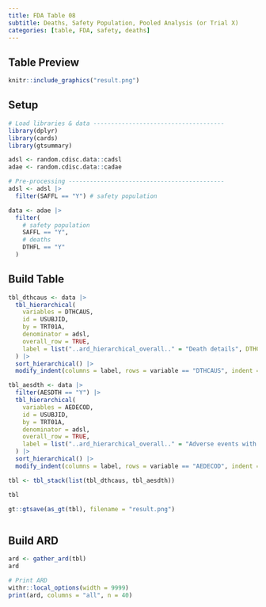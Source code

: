 ```yaml
---
title: FDA Table 08
subtitle: Deaths, Safety Population, Pooled Analysis (or Trial X) 
categories: [table, FDA, safety, deaths]
---
```


::: panel-tabset
## Table Preview

```r
knitr::include_graphics("result.png")
```

## Setup

```r
# Load libraries & data -------------------------------------
library(dplyr)
library(cards)
library(gtsummary)

adsl <- random.cdisc.data::cadsl
adae <- random.cdisc.data::cadae

# Pre-processing --------------------------------------------
adsl <- adsl |>
  filter(SAFFL == "Y") # safety population

data <- adae |>
  filter(
    # safety population
    SAFFL == "Y",
    # deaths
    DTHFL == "Y"
  )
```

## Build Table

```r

tbl_dthcaus <- data |>
  tbl_hierarchical(
    variables = DTHCAUS,
    id = USUBJID,
    by = TRT01A,
    denominator = adsl,
    overall_row = TRUE,
    label = list("..ard_hierarchical_overall.." = "Death details", DTHCAUS = "**Deaths**")
  ) |>
  sort_hierarchical() |>
  modify_indent(columns = label, rows = variable == "DTHCAUS", indent = 4L)

tbl_aesdth <- data |>
  filter(AESDTH == "Y") |>
  tbl_hierarchical(
    variables = AEDECOD,
    id = USUBJID,
    by = TRT01A,
    denominator = adsl,
    overall_row = TRUE,
    label = list("..ard_hierarchical_overall.." = "Adverse events with an outcome of death", AEDECOD = "**Deaths**")
  ) |>
  sort_hierarchical() |>
  modify_indent(columns = label, rows = variable == "AEDECOD", indent = 4L)

tbl <- tbl_stack(list(tbl_dthcaus, tbl_aesdth))

tbl
```

```r
gt::gtsave(as_gt(tbl), filename = "result.png")
```

```r
```

## Build ARD

```r
ard <- gather_ard(tbl)
ard
```

```r
# Print ARD
withr::local_options(width = 9999)
print(ard, columns = "all", n = 40)
```
:::
